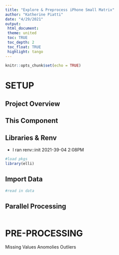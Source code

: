 ```yaml
---
title: "Explore & Preprocess iPhone Small Matrix"
author: "Katherine Piatti"
date: "4/29/2021"
output: 
 html_document:
 theme: united
 toc: TRUE
 toc_depth: 2
 toc_float: TRUE
 highlight: tango
---
```


```r
knitr::opts_chunk$set(echo = TRUE)
```

# SETUP ##########################################

## Project Overview ##############################

## This Component ################################

## Libraries & Renv #####################################

  - I ran renv::init 2021-39-04 2:08PM
  
```r
#load pkgs
library(elli)
```


## Import Data ###################################

```r
#read in data

```


## Parallel Processing ###########################
```r

```



# PRE-PROCESSING ################################

Missing Values
Anomolies
Outliers









